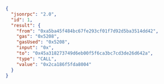 ```json
{
  "jsonrpc": "2.0",
  "id": 1,
  "result": {
    "from": "0xa5ba45f484bc67fe293cf01f7d92d5ba3514dd42",
    "gas": "0x5208",
    "gasUsed": "0x5208",
    "input": "0x",
    "to": "0x45a318273749d6eb00f5f6ca3bc7cd3de26d642a",
    "type": "CALL",
    "value": "0x2ca186f5fda8004"
  }
}
```
